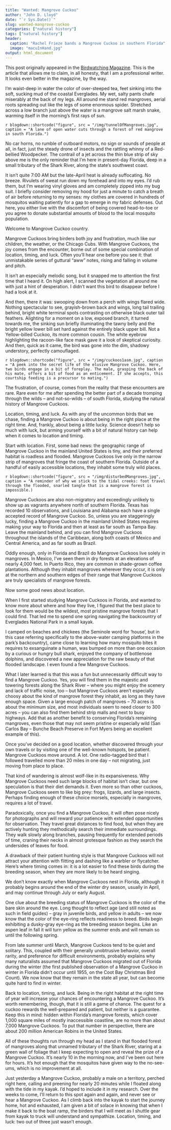 ```yaml
---
title: "Wanted: Mangrove Cuckoo"
author: "John D. Lloyd"
date: "`r Sys.Date()`"
slug: wanted-mangrove-cuckoo
categories: ["natural history"]
tags: ["natural history"]
header:
  caption: "Rachel Frieze bands a Mangrove Cuckoo in southern Florida"
  image: "macuInHand.jpg"
output: html_document
---
```

This post originally appeared in the [Birdwatching Magazine](https://www.birdwatchingdaily.com/the-magazine/current-issue/). This is the article that allows me to claim, in all honesty, that I am a professional writer. It looks even better in the magazine, by the way. 

I’m waist-deep in water the color of over-steeped tea, feet sinking into the soft, sucking mud of the coastal Everglades. My wet, salty pants chafe miserably at the back of my legs. All around me stand red mangroves, aerial roots spreading out like the legs of some enormous spider. Stretched across a low branch just above the water is a mangrove salt marsh snake, warming itself in the morning’s first rays of sun. 

`r blogdown::shortcode("figure", src = "/img/tunnelOfMangroves.jpg", caption = "A lane of open water cuts through a forest of red mangrove in south Florida.")`

No car horns, no rumble of outboard motors, no sign or sounds of people at all, in fact, just the steady drone of insects and the rattling whinny of a Red-bellied Woodpecker. The contrail of a jet across the thin blue strip of sky above me is the only reminder that I’m here in present-day Florida, deep in a small tributary of the Shark River, along the state’s southwest coast. 

It isn’t quite 7:00 AM but the late-April heat is already suffocating. No breeze. Rivulets of sweat run down my forehead and into my eyes. I’d rub them, but I’m wearing vinyl gloves and am completely zipped into my bug suit. I briefly consider removing my hood for just a minute to catch a breath of air before returning to my senses: my clothes are covered in hundreds of mosquitos waiting patiently for a gap to emerge in my fabric defenses.  Out here, you either live with the discomfort of being covered head-to-toe or you agree to donate substantial amounts of blood to the local mosquito population. 

Welcome to Mangrove Cuckoo country.

Mangrove Cuckoos bring birders both joy and frustration, much like our children, the weather, or the Chicago Cubs. With Mangrove Cuckoos, the joy comes from the encounter, borne out of some special combination of location, timing, and luck. Often you’ll hear one before you see it: that unmistakable series of guttural “aww” notes, rising and falling in volume and pitch. 

It isn’t an especially melodic song, but it snapped me to attention the first time that I heard it. On high alert, I scanned the vegetation all around me with just a hint of desperation. I didn’t want this bird to disappear before I had a look at it. 

And then, there it was: swooping down from a perch with wings flared wide. Nothing spectacular to see, grayish-brown back and wings, long tail trailing behind, bright white terminal spots contrasting on otherwise black outer tail feathers. Alighting for a moment on a low, exposed branch, it turned towards me, the sinking sun briefly illuminating the tawny belly and the bright yellow lower bill set hard against the entirely black upper bill. Not a Yellow-billed Cuckoo, its more common cousin. The white eyebrow highlighting the racoon-like face mask gave it a look of skeptical curiosity. And then, quick as it came, the bird was gone into the dim, shadowy understory, perfectly camouflaged. 

`r blogdown::shortcode("figure", src = "/img/cuckoos1asm.jpg", caption = "A peek into the secret life of the elusive Mangrove Cuckoo. Here, two birds engage in a bit of foreplay. The male, grasping the back of his mate, offers a bit of food as an enticement. If she accepts, this courtship feeding is a precursor to mating.")`

The frustration, of course, comes from the reality that these encounters are rare. Rare even for me after spending the better part of a decade tromping through the wilds – and not-so-wilds – of south Florida, studying the natural history of Mangrove Cuckoos. 

Location, timing, and luck. As with any of the uncommon birds that we chase, finding a Mangrove Cuckoo is about being in the right place at the right time. And, frankly, about being a little lucky. Science doesn’t help so much with luck, but arming yourself with a bit of natural history can help when it comes to location and timing.

Start with location. First, some bad news: the geographic range of Mangrove Cuckoo in the mainland United States is tiny, and their preferred habitat is roadless and flooded. Mangrove Cuckoos live only in the narrow strip of mangroves that fringe the coast of southern Florida. Outside of a handful of easily accessible locations, they inhabit some truly wild places. 

`r blogdown::shortcode("figure", src = "/img/disturbedMangroves.jpg", caption = "A reminder of why we stick to the tidal creeks: foot travel through the flooded, snarled tangle that is a mangrove forest is impossible.)`

Mangrove Cuckoos are also non-migratory and exceedingly unlikely to show up as vagrants anywhere north of southern Florida. Texas has recorded 10 observations, and Louisiana and Alabama each have a single accepted record of Mangrove Cuckoo. So, unless you are staggeringly lucky, finding a Mangrove Cuckoo in the mainland United States requires making your way to Florida and then at least as far south as Tampa Bay. Leave the mainland behind, and you can find Mangrove Cuckoos throughout the islands of the Caribbean, along both coasts of Mexico and Central America, and as far south as Brazil. 

Oddly enough, only in Florida and Brazil do Mangrove Cuckoos live solely in mangroves. In Mexico,  I’ve seen them in dry forests at an elevations of nearly 4,000 feet. In Puerto Rico, they are common in shade-grown coffee plantations. Although they inhabit mangroves wherever they occur, it is only at the northern and southern edges of their range that Mangrove Cuckoos are truly specialists of mangrove forests.  

Now some good news about location. 

When I first started studying Mangrove Cuckoos in Florida, and wanted to know more about where and how they live, I figured that the best place to look for them would be the wildest, most pristine mangrove forests that I could find. That led me to spend one spring navigating the backcountry of Everglades National Park in a small kayak. 

I camped on beaches and chickees (the Seminole word for ‘house’, but in this case referring specifically to the above-water camping platforms in the park’s backcountry), came close to learning how many mosquito bites it requires to exsanguinate a human, was bumped on more than one occasion by a curious or hungry bull shark, enjoyed the company of bottlenose dolphins, and discovered a new appreciation for the raw beauty of that flooded landscape. I even found a few Mangrove Cuckoos.

What I later learned is that this was a fun but unnecessarily difficult way to find a Mangrove Cuckoo. Yes, you will find them in the majestic and towering forests along the Shark River – where you might enjoy the scenery and lack of traffic noise, too – but Mangrove Cuckoos aren’t especially choosy about the kind of mangrove forest they inhabit, as long as they have enough space. Given a large enough patch of mangroves – 70 acres is about the minimum size, and most individuals seem to need closer to 300 acres – you can also find them behind strip malls and next to busy highways. Add that as another benefit to conserving Florida’s remaining mangroves, even those that may not seem pristine or especially wild (San Carlos Bay – Bunche Beach Preserve in Fort Myers being an excellent example of this).

Once you’ve decided on a good location, whether discovered through your own travels or by visiting one of the well-known hotspots, be patient. Mangrove Cuckoos move around. A lot. One radio-tagged bird that I followed travelled more than 20 miles in one day – not migrating, just moving from place to place. 

That kind of wandering is almost wolf-like in its expansiveness. Why Mangrove Cuckoos need such large blocks of habitat isn’t clear, but one speculation is that their diet demands it. Even more so than other cuckoos, Mangrove Cuckoos seem to like big prey: frogs, lizards, and large insects. Perhaps finding enough of these choice morsels, especially in mangroves, requires a lot of travel. 

Paradoxically, once you find a Mangrove Cuckoo, it will often pose nicely for photographs and will reward your patience with extended opportunities for observation. They travel great distances to find food, but when they are actively hunting they methodically search their immediate surroundings. They walk slowly along branches, pausing frequently for extended periods of time, craning their necks in almost grotesque fashion as they search the undersides of leaves for food. 

A drawback of their patient hunting style is that Mangrove Cuckoos will not attract your attention with flitting and dashing like a warbler or flycatcher. Here’s where timing comes in: it is a lot easier to find these birds during the breeding season, when they are more likely to be heard singing.

We don’t know exactly when Mangrove Cuckoos nest in Florida, although it probably begins around the end of the winter dry season, usually in April, and may continue through July or early August. 

One clue about the breeding status of Mangrove Cuckoos is the color of the bare skin around the eye. Long thought to reflect age (and still noted as such in field guides) – gray in juvenile birds, and yellow in adults – we now know that the color of the eye-ring reflects readiness to breed. Birds begin exhibiting a dusky-gray eye-ring as the breeding season begins. Like an aspen leaf in fall it will turn yellow as the summer ends and will remain so until the following spring. 

From late summer until March, Mangrove Cuckoos tend to be quiet and solitary. This, coupled with their generally unobtrusive behavior, overall rarity, and preference for difficult environments, probably explains why many naturalists assumed that Mangrove Cuckoos migrated out of Florida during the winter (the first published observation of a Mangrove Cuckoo in winter in Florida didn’t occur until 1955, on the Coot Bay Christmas Bird Count). We now know that they remain in the state all year, but can become quite hard to find in winter. 

Back to location, timing, and luck. Being in the right habitat at the right time of year will increase your chances of encountering a Mangrove Cuckoo. It’s worth remembering, though, that it is still a game of chance. The quest for a cuckoo rewards the well-prepared and patient, but neither is a guarantee. Keep this in mind: hidden within Florida’s mangrove forests, which cover 1,000 square miles of mostly inaccessible coastline, are no more than about 7,000 Mangrove Cuckoos. To put that number in perspective, there are about 200 million American Robins in the United States. 

All of these thoughts run through my head as I stand in that flooded forest of mangroves along that unnamed tributary of the Shark River, staring at a green wall of foliage that I keep expecting to open and reveal the prize of a Mangrove Cuckoo. It’s nearly 10 in the morning now, and I’ve been out here for hours. It’s hot enough that the mosquitos have given way to the no-see-ums, which is no improvement at all. 

Just yesterday a Mangrove Cuckoo, probably a male on a territory, perched right here, calling and preening for nearly 20 minutes while I floated along with the tide in my kayak. I’d hoped to include it in my research. Over the weeks to come, I’ll return to this spot again and again, and never see or hear a Mangrove Cuckoo. As I climb back into the kayak to start the journey home, hot and exhausted, I am given a bit of solace in knowing that when I make it back to the boat ramp, the birders that I will meet as I shuttle gear from kayak to truck will understand and sympathize. Location, timing, and luck: two out of three just wasn’t enough.
